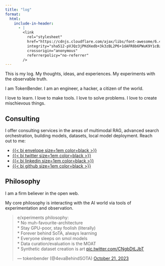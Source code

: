 ```yaml
---
title: "log"
format:
  html:
    include-in-header:
      - |
        <link
          rel="stylesheet"
          href="https://cdnjs.cloudflare.com/ajax/libs/font-awesome/6.4.0/css/all.min.css"
          integrity="sha512-pVJQz3jPKdXedb+3k3zBL2P6+1dAFR8b6PWuK9Y1cBz1Zk+7jR+Yy9f+QfFj/Y+ZAvE3XqVfK+1jQmFq6u/7sw=="
          crossorigin="anonymous"
          referrerpolicy="no-referrer"
        />
---
```


This is my log. My thoughts, ideas, and experiences. My experiments with the observable truth.

I am TokenBender. I am an engineer, a hacker, a citizen of the world.

I love to learn. I love to make tools. I love to solve problems. I love to create mischievous things.

## Consulting
I offer consulting services in the areas of multimodal RAG, advanced search orchestration, building models, datasets, local model deployment.
Reach out to me:

- [{{< bi envelope size=1em color=black >}}](mailto:theartoftokenbending@gmail.com)
- [{{< bi twitter size=1em color=black >}}](https://x.com/4evaBehindSOTA)
- [{{< bi linkedin size=1em color=black >}}](https://www.linkedin.com/in/abhishek-harshvardhan-mishra/)
- [{{< bi github size=1em color=black >}}](https://github.com/tokenbender)
    

## Philosophy
I am a firm believer in the open web. 

My core philosophy is interacting with the AI world via tools of experimentation and observation.
<blockquote class="twitter-tweet"><p lang="en" dir="ltr">e/xperiments philosophy:<br>* No muh-favourite-architecture<br>* Stay GPU-poor, stay foolish (literally)<br>* Forever behind SoTA, always learning<br>* Everyone sleeps on smol models<br>* Data curation/evaluation is the MOAT<br>* Synthetic dataset creation is art <a href="https://t.co/CNgbDtLJbT">pic.twitter.com/CNgbDtLJbT</a></p>&mdash; tokenbender (@4evaBehindSOTA) <a href="https://twitter.com/4evaBehindSOTA/status/1715722101989179617?ref_src=twsrc%5Etfw">October 21, 2023</a></blockquote> <script async src="https://platform.twitter.com/widgets.js" charset="utf-8"></script>

